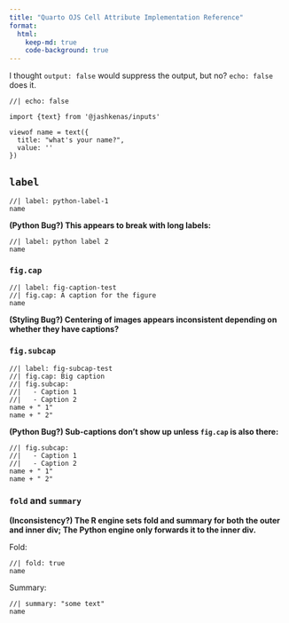 ```yaml
---
title: "Quarto OJS Cell Attribute Implementation Reference"
format:
  html:
    keep-md: true
    code-background: true
---
```


I thought `output: false` would suppress the output, but no? `echo: false` does it.

```ojs
//| echo: false

import {text} from '@jashkenas/inputs'

viewof name = text({
  title: "what's your name?",
  value: ''
})
```

## `label`

```ojs
//| label: python-label-1
name
```

**(Python Bug?) This appears to break with long labels:**

```ojs
//| label: python label 2
name
```

### `fig.cap`

```ojs
//| label: fig-caption-test
//| fig.cap: A caption for the figure
name
```

**(Styling Bug?) Centering of images appears inconsistent depending on whether they have captions?**

### `fig.subcap`

```ojs
//| label: fig-subcap-test
//| fig.cap: Big caption
//| fig.subcap: 
//|   - Caption 1
//|   - Caption 2
name + " 1"
name + " 2"
```

**(Python Bug?) Sub-captions don't show up unless `fig.cap` is also there:**

```ojs
//| fig.subcap: 
//|   - Caption 1
//|   - Caption 2
name + " 1"
name + " 2"
```

### `fold` and `summary`

**(Inconsistency?) The R engine sets fold and summary for both the outer and inner div; The Python engine only forwards it to the inner div.**

Fold:

```ojs
//| fold: true
name
```

Summary:

```ojs
//| summary: "some text"
name
```
